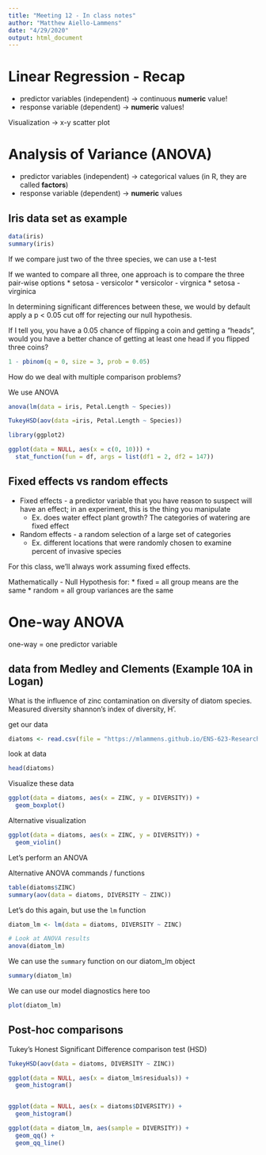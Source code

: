 ```yaml
---
title: "Meeting 12 - In class notes"
author: "Matthew Aiello-Lammens"
date: "4/29/2020"
output: html_document
---
```


# Linear Regression - Recap

* predictor variables (independent) -> continuous **numeric** value!
* response variable (dependent) -> **numeric** values!

Visualization -> x-y scatter plot

# Analysis of Variance (ANOVA)

* predictor variables (independent) -> categorical values (in R, they are called **factors**)
* response variable (dependent) -> **numeric** values

## Iris data set as example

```r
data(iris)
summary(iris)
```

If we compare just two of the three species, we can use a t-test

If we wanted to compare all three, one approach is to compare the three pair-wise options
* setosa - versicolor
* versicolor - virgnica
* setosa - virginica

In determining significant differences between these, we would by default apply a p < 0.05 cut off for rejecting our null hypothesis.

If I tell you, you have a 0.05 chance of flipping a coin and getting a "heads", would you have a better chance of getting at least one head if you flipped three coins?

```r
1 - pbinom(q = 0, size = 3, prob = 0.05)

```

How do we deal with multiple comparison problems?

We use ANOVA

```r
anova(lm(data = iris, Petal.Length ~ Species))
```

```r
TukeyHSD(aov(data =iris, Petal.Length ~ Species))
```




```r
library(ggplot2)

ggplot(data = NULL, aes(x = c(0, 10))) +
  stat_function(fun = df, args = list(df1 = 2, df2 = 147))
```

## Fixed effects vs random effects

* Fixed effects - a predictor variable that you have reason to suspect will have an effect; in an experiment, this is the thing you manipulate
    * Ex. does water effect plant growth? The categories of watering are fixed effect
* Random effects - a random selection of a large set of categories
    * Ex. different locations that were randomly chosen to examine percent of invasive species

For this class, we'll always work assuming fixed effects.

Mathematically - Null Hypothesis for:
* fixed = all group means are the same
* random = all group variances are the same

# One-way ANOVA 

one-way = one predictor variable

## data from Medley and Clements (Example 10A in Logan) 

What is the influence of zinc contamination on diversity of diatom species. Measured diversity shannon's index of diversity, H'.

get our data

```r
diatoms <- read.csv(file = "https://mlammens.github.io/ENS-623-Research-Stats/data/Logan_Examples/Chapter10/Data/medley.csv")
```

look at data

```r
head(diatoms)
```

Visualize these data

```r
ggplot(data = diatoms, aes(x = ZINC, y = DIVERSITY)) +
  geom_boxplot()
```

Alternative visualization

```r
ggplot(data = diatoms, aes(x = ZINC, y = DIVERSITY)) +
  geom_violin()
```

Let's perform an ANOVA

Alternative ANOVA commands / functions

```r
table(diatoms$ZINC)
summary(aov(data = diatoms, DIVERSITY ~ ZINC))
```


Let's do this again, but use the `lm` function

```r
diatom_lm <- lm(data = diatoms, DIVERSITY ~ ZINC)

# Look at ANOVA results
anova(diatom_lm)
```

We can use the `summary` function on our diatom_lm object

```r
summary(diatom_lm)
```

We can use our model diagnostics here too

```r
plot(diatom_lm)
```


## Post-hoc comparisons

Tukey's Honest Significant Difference comparison test (HSD)

```r
TukeyHSD(aov(data = diatoms, DIVERSITY ~ ZINC))
```

```r
ggplot(data = NULL, aes(x = diatom_lm$residuals)) +
  geom_histogram()


ggplot(data = NULL, aes(x = diatoms$DIVERSITY)) +
  geom_histogram()

```

```r
ggplot(data = diatom_lm, aes(sample = DIVERSITY)) +
  geom_qq() + 
  geom_qq_line()
```




